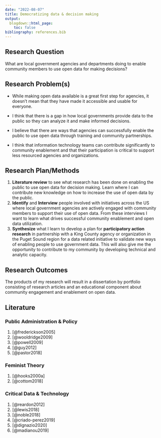 ```yaml
---
date: "2022-08-07"
title: Democratizing data & decision making
output:
  blogdown::html_page:
    toc: false
bibliography: references.bib
---
```


## Research Question

What are local government agencies and departments doing to enable community members to use open data for making decisions?

## Research Problem(s)

-   While making open data available is a great first step for agencies, it doesn't mean that they have made it accessible and usable for everyone.

-   I think that there is a gap in how local governments provide data to the public so they can analyze it and make informed decisions.

-   I believe that there are ways that agencies can successfully enable the public to use open data through training and community partnerships.

-   I think that information technology teams can contribute significantly to community enablement and that their participation is critical to support less resourced agencies and organizations.

## Research Plan/Methods

1.  **Literature review** to see what research has been done on enabling the public to use open data for decision making. Learn where I can contribute new knowledge on how to increase the use of open data by the public.
2.  **Identify** and **Interview** people involved with initiatives across the US where local government agencies are actively engaged with community members to support their use of open data. From these interviews I want to learn what drives successful community enablement and open data utilization.
3.  **Synthesize** what I learn to develop a plan for **participatory action research** in partnership with a King County agency or organization in the Puget Sound region for a data related initiative to validate new ways of enabling people to use government data. This will also give me the opportunity to contribute to my community by developing technical and analytic capacity.

## Research Outcomes

The products of my research will result in a dissertation by portfolio consisting of research articles and an educational component about community engagement and enablement on open data.

## Literature

### Public Administration & Policy

1.  [@frederickson2005]
2.  [@wooldridge2009]
3.  [@powell2009]
4.  [@guy2012]
5.  [@pastor2018]

### Feminist Theory

1.  [@hooks2000a]
2.  [@cottom2018]

### Critical Data & Technology

1.  [@reardon2012]
2.  [@lewis2018]
3.  [@noble2018]
4.  [@criado-perez2019]
5.  [@dignazio2020]
6.  [@madianou2019]
